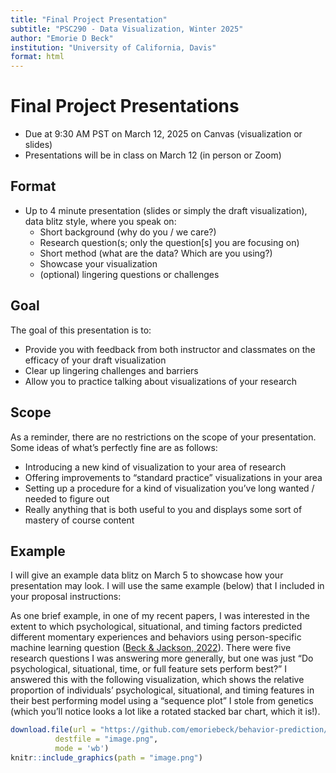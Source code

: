 ```yaml
---
title: "Final Project Presentation"
subtitle: "PSC290 - Data Visualization, Winter 2025"
author: "Emorie D Beck"
institution: "University of California, Davis"
format: html
---
```


# Final Project Presentations

-   Due at 9:30 AM PST on March 12, 2025 on Canvas (visualization or slides)
-   Presentations will be in class on March 12 (in person or Zoom)

## Format

-   Up to 4 minute presentation (slides or simply the draft visualization), data blitz style, where you speak on:
    -   Short background (why do you / we care?)
    -   Research question(s; only the question\[s\] you are focusing on)
    -   Short method (what are the data? Which are you using?)
    -   Showcase your visualization
    -   (optional) lingering questions or challenges

## Goal

The goal of this presentation is to:

-   Provide you with feedback from both instructor and classmates on the efficacy of your draft visualization
-   Clear up lingering challenges and barriers
-   Allow you to practice talking about visualizations of your research

## Scope

As a reminder, there are no restrictions on the scope of your presentation. Some ideas of what's perfectly fine are as follows:

-   Introducing a new kind of visualization to your area of research
-   Offering improvements to "standard practice" visualizations in your area
-   Setting up a procedure for a kind of visualization you've long wanted / needed to figure out
-   Really anything that is both useful to you and displays some sort of mastery of course content

## Example

I will give an example data blitz on March 5 to showcase how your presentation may look. I will use the same example (below) that I included in your proposal instructions:

As one brief example, in one of my recent papers, I was interested in the extent to which psychological, situational, and timing factors predicted different momentary experiences and behaviors using person-specific machine learning question ([Beck & Jackson, 2022](https://journals.sagepub.com/eprint/JJIZZFKKZZPZCIG9VGIU/full)). There were five research questions I was answering more generally, but one was just "Do psychological, situational, time, or full feature sets perform best?" I answered this with the following visualization, which shows the relative proportion of individuals' psychological, situational, and timing features in their best performing model using a "sequence plot" I stole from genetics (which you'll notice looks a lot like a rotated stacked bar chart, which it is!).

```r
download.file(url = "https://github.com/emoriebeck/behavior-prediction/raw/main/05-results/05-figures/fig-3-seq-plot.png",
          destfile = "image.png",
          mode = 'wb')
knitr::include_graphics(path = "image.png")
```
